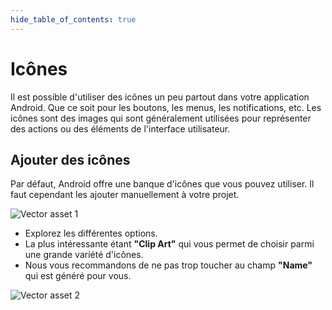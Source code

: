 ```yaml
---
hide_table_of_contents: true
---
```


# Icônes

Il est possible d'utiliser des icônes un peu partout dans votre application Android. 
Que ce soit pour les boutons, les menus, les notifications, etc. 
Les icônes sont des images qui sont généralement utilisées pour représenter des actions ou des éléments de l'interface utilisateur.

## Ajouter des icônes

Par défaut, Android offre une banque d'icônes que vous pouvez utiliser. Il faut cependant les ajouter manuellement à votre projet.

![Vector asset 1](_icones/vector_asset1.png)

- Explorez les différentes options. 
- La plus intéressante étant **"Clip Art"** qui vous permet de choisir parmi une grande variété d'icônes.
- Nous vous recommandons de ne pas trop toucher au champ **"Name"** qui est généré pour vous.


![Vector asset 2](_icones/vector_asset2.png)